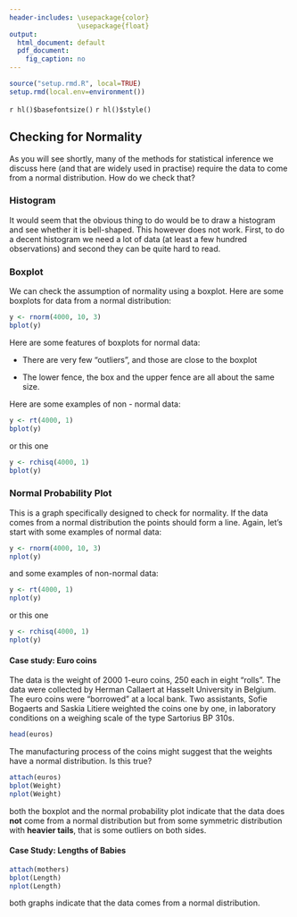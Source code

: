 ```yaml
---
header-includes: \usepackage{color}
                 \usepackage{float}
output:
  html_document: default
  pdf_document:
    fig_caption: no
---
```


```r
source("setup.rmd.R", local=TRUE)
setup.rmd(local.env=environment())
```
`r hl()$basefontsize()`
`r hl()$style()`

## Checking for Normality

As you will see shortly, many of the methods for statistical inference we discuss here (and that are widely used in practise) require the data to come from a normal distribution. How do we check that?

### Histogram

It would seem that the obvious thing to do would be to draw a histogram and see whether it is bell-shaped. This however does not work. First, to do a decent histogram we need a lot of data (at least a few hundred observations) and second they can be quite hard to read.

### Boxplot

We can check the assumption of normality using a boxplot. Here are some boxplots for data from a normal distribution:

```r
y <- rnorm(4000, 10, 3)
bplot(y)
```

Here are some features of boxplots for normal data:

- There are very few "outliers", and those are close to the boxplot

- The lower fence, the box and the upper fence are all about the same size.

Here are some examples of non - normal data:

```r
y <- rt(4000, 1)
bplot(y)
```

or this one

```r
y <- rchisq(4000, 1)
bplot(y)
```

### Normal Probability Plot

This is a graph specifically designed to check for normality. If the data comes from a normal distribution the points should form a line. Again, let's start with some examples of normal data:

```r
y <- rnorm(4000, 10, 3)
nplot(y)
```

and some examples of non-normal data:

```r
y <- rt(4000, 1)
nplot(y)
```

or this one

```r
y <- rchisq(4000, 1)
nplot(y)
```

#### **Case study:** Euro coins 

The data is the weight of 2000 1-euro coins, 250 each in eight "rolls". The data were collected by Herman Callaert at Hasselt University in Belgium. The euro coins were "borrowed" at a local bank. Two assistants, Sofie Bogaerts and Saskia Litiere weighted the coins one by one, in laboratory conditions on a weighing scale of the type Sartorius BP 310s.

```r
head(euros)
```

The manufacturing process of the coins might suggest that the weights have a normal distribution. Is this true?

```r
attach(euros)
bplot(Weight)
nplot(Weight)
```

both the boxplot and the normal probability plot indicate that the data does **not** come from a normal distribution but from some symmetric distribution with **heavier tails**, that is some outliers on both sides.

#### **Case Study:** Lengths of Babies

```r
attach(mothers)
bplot(Length)
nplot(Length)
```

both graphs indicate that the data comes from a normal distribution.
